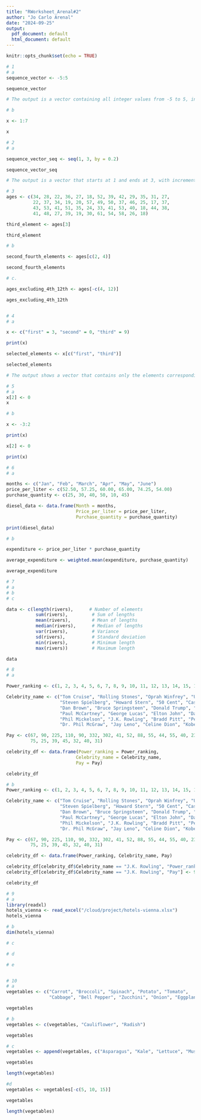 ```yaml
---
title: "RWorksheet_Arenal#2"
author: "Jo Carlo Arenal"
date: "2024-09-25"
output:
  pdf_document: default
  html_document: default
---
```


```r
knitr::opts_chunk$set(echo = TRUE)
```

```r
# 1
# a
sequence_vector <- -5:5

sequence_vector

# The output is a vector containing all integer values from -5 to 5, inclusive. The : operator generates a sequence of numbers, starting from the left operand (-5) and ending at the right operand (5), increasing by 1.

# b

x <- 1:7

x

# 2
# a

sequence_vector_seq <- seq(1, 3, by = 0.2)

sequence_vector_seq

# The output is a vector that starts at 1 and ends at 3, with increments of 0.2. The seq() function generates a sequence of numbers according to the specified parameters. In this case, it includes all values starting from 1 up to and including 3, stepping by 0.2 each time. This results in a total of 11 values: 1.0, 1.2, 1.4, 1.6, 1.8, 2.0, 2.2, 2.4, 2.6, 2.8, and 3.0.

# 3
ages <- c(34, 28, 22, 36, 27, 18, 52, 39, 42, 29, 35, 31, 27,
          22, 37, 34, 19, 20, 57, 49, 50, 37, 46, 25, 17, 37,
          43, 53, 41, 51, 35, 24, 33, 41, 53, 40, 18, 44, 38,
          41, 48, 27, 39, 19, 30, 61, 54, 58, 26, 18)

third_element <- ages[3]

third_element

# b

second_fourth_elements <- ages[c(2, 4)]

second_fourth_elements

# c.

ages_excluding_4th_12th <- ages[-c(4, 12)]

ages_excluding_4th_12th


# 4
# a

x <- c("first" = 3, "second" = 0, "third" = 9)

print(x)

selected_elements <- x[c("first", "third")]

selected_elements

# The output shows a vector that contains only the elements corresponding to the names "first" and "third" from the original vector x. The value for "first" is 3 and the value for "third" is 9. This demonstrates how to access specific elements in a named vector using their names.

# 5
# a
x[2] <- 0
x

# b

x <- -3:2

print(x)

x[2] <- 0

print(x)

# 6
# a

months <- c("Jan", "Feb", "March", "Apr", "May", "June")
price_per_liter <- c(52.50, 57.25, 60.00, 65.00, 74.25, 54.00)
purchase_quantity <- c(25, 30, 40, 50, 10, 45)

diesel_data <- data.frame(Month = months,
                          Price_per_liter = price_per_liter,
                          Purchase_quantity = purchase_quantity)

print(diesel_data)

# b

expenditure <- price_per_liter * purchase_quantity

average_expenditure <- weighted.mean(expenditure, purchase_quantity)

average_expenditure

# 7
# a
# b
# c

data <- c(length(rivers),      # Number of elements
           sum(rivers),         # Sum of lengths
           mean(rivers),        # Mean of lengths
           median(rivers),      # Median of lengths
           var(rivers),         # Variance
           sd(rivers),          # Standard deviation
           min(rivers),         # Minimum length
           max(rivers))         # Maximum length

data

# 8
# a

Power_ranking <- c(1, 2, 3, 4, 5, 6, 7, 8, 9, 10, 11, 12, 13, 14, 15, 16, 17, 18, 19, 20, 21, 22, 23, 24, 25)

Celebrity_name <- c("Tom Cruise", "Rolling Stones", "Oprah Winfrey", "U2", "Tiger Woods", 
                    "Steven Spielberg", "Howard Stern", "50 Cent", "Cast of the Sopranos", 
                    "Dan Brown", "Bruce Springsteen", "Donald Trump", "Muhammad Ali", 
                    "Paul McCartney", "George Lucas", "Elton John", "David Letterman", 
                    "Phil Mickelson", "J.K. Rowling", "Bradd Pitt", "Peter Jackson", 
                    "Dr. Phil McGraw", "Jay Leno", "Celine Dion", "Kobe Bryant")

Pay <- c(67, 90, 225, 110, 90, 332, 302, 41, 52, 88, 55, 44, 55, 40, 233, 34, 40, 47, 
         75, 25, 39, 45, 32, 40, 31)

celebrity_df <- data.frame(Power_ranking = Power_ranking,
                          Celebrity_name = Celebrity_name,
                          Pay = Pay)

celebrity_df

# b
Power_ranking <- c(1, 2, 3, 4, 5, 6, 7, 8, 9, 10, 11, 12, 13, 14, 15, 16, 17, 18, 19, 20, 21, 22, 23, 24, 25)

Celebrity_name <- c("Tom Cruise", "Rolling Stones", "Oprah Winfrey", "U2", "Tiger Woods", 
                    "Steven Spielberg", "Howard Stern", "50 Cent", "Cast of the Sopranos", 
                    "Dan Brown", "Bruce Springsteen", "Donald Trump", "Muhammad Ali", 
                    "Paul McCartney", "George Lucas", "Elton John", "David Letterman", 
                    "Phil Mickelson", "J.K. Rowling", "Bradd Pitt", "Peter Jackson", 
                    "Dr. Phil McGraw", "Jay Leno", "Celine Dion", "Kobe Bryant")

Pay <- c(67, 90, 225, 110, 90, 332, 302, 41, 52, 88, 55, 44, 55, 40, 233, 34, 40, 47, 
         75, 25, 39, 45, 32, 40, 31)

celebrity_df <- data.frame(Power_ranking, Celebrity_name, Pay)

celebrity_df[celebrity_df$Celebrity_name == "J.K. Rowling", "Power_ranking"] <- 15
celebrity_df[celebrity_df$Celebrity_name == "J.K. Rowling", "Pay"] <- 90

celebrity_df

# 9
# a
library(readxl)
hotels_vienna <- read_excel("/cloud/project/hotels-vienna.xlsx")
hotels_vienna

# b
dim(hotels_vienna)

# c

# d

# e


# 10
# a
vegetables <- c("Carrot", "Broccoli", "Spinach", "Potato", "Tomato",
                "Cabbage", "Bell Pepper", "Zucchini", "Onion", "Eggplant")

vegetables

# b
vegetables <- c(vegetables, "Cauliflower", "Radish")

vegetables

# c
vegetables <- append(vegetables, c("Asparagus", "Kale", "Lettuce", "Mushroom"), after = 5)

vegetables

length(vegetables)

#d
vegetables <- vegetables[-c(5, 10, 15)]

vegetables

length(vegetables)

```

